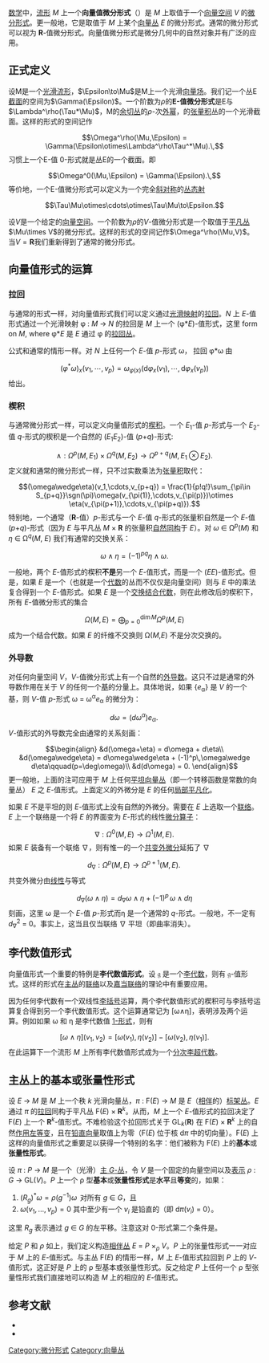 [[数学|数学]]中，[[流形|流形]] ''M'' 上一个'''向量值微分形式'''（{{lang|en|vector-valued differential form}}）是 ''M'' 上取值于一个[[向量空间|向量空间]] ''V'' 的[[微分形式|微分形式]]。更一般地，它是取值于 ''M'' 上某个[[向量丛|向量丛]] ''E'' 的微分形式。通常的微分形式可以视为 '''R'''-值微分形式。向量值微分形式是微分几何中的自然对象并有广泛的应用。

==正式定义==
设Μ是一个[[光滑流形|光滑流形]]，<math>\Epsilon\to\Mu</math>是Μ上一个光滑[[向量场|向量场]]。我们记一个丛Ε[[截面_(纤维丛)|截面]]的空间为<math>\Gamma(\Epsilon)</math>。一个阶数为''ρ''的'''Ε-值微分形式'''是Ε与<math>\Lambda^\rho(\Tau*\Mu)</math>，Μ的[[余切丛|余切丛]]的''ρ''-次[[外幂|外幂]]，的[[张量积|张量积]]丛的一个光滑截面。这样的形式的空间记作
:<math>\Omega^\rho(\Mu,\Epsilon) = \Gamma(\Epsilon\otimes\Lambda^\rho\Tau^*\Mu).\,</math>
习惯上一个E-值 0-形式就是丛E的一个截面。即
:<math>\Omega^0(\Mu,\Epsilon) = \Gamma(\Epsilon).\,</math>
等价地，一个E-值微分形式可以定义为一个完全[[斜对称|斜对称]]的[[向量丛态射|丛态射]]
:<math>\Tau\Mu\otimes\cdots\otimes\Tau\Mu\to\Epsilon.</math>

设''V''是一个给定的[[向量空间|向量空间]]。一个阶数为''ρ''的''V''-值微分形式是一个取值于[[平凡丛|平凡丛]]<math>\Mu\times V</math>的微分形式。这样的形式的空间记作<math>\Omega^\rho(\Mu,V)</math>。当<math>V=\mathbf{R}</math>我们重新得到了通常的微分形式。

==向量值形式的运算==
===拉回===
与通常的形式一样，对向量值形式我们可以定义通过[[光滑映射|光滑映射]]的[[拉回_(微分几何)|拉回]]。''N'' 上 ''E''-值形式通过一个光滑映射 φ : ''M'' → ''N'' 的拉回是 ''M'' 上一个 (φ*''E'')-值形式，这里 form on ''M'', where φ*''E'' 是 ''E'' 通过 φ 的[[拉回丛|拉回丛]]。

公式和通常的情形一样。对 ''N'' 上任何一个 ''E''-值 ''p''-形式 ω， 拉回 φ*ω 由
:<math> (\varphi^*\omega)_x(v_1,\cdots, v_p) = \omega_{\varphi(x)}(\mathrm d\varphi_x(v_1),\cdots,\mathrm d\varphi_x(v_p))</math>
给出。

===楔积===
与通常微分形式一样，可以定义向量值形式的[[楔积|楔积]]。一个 ''E''<sub>1</sub>-值 ''p''-形式与一个 ''E''<sub>2</sub>-值 ''q''-形式的楔积是一个自然的 (''E''<sub>1</sub>{{unicode|⊗}}''E''<sub>2</sub>)-值 (''p''+''q'')-形式:
:<math>\wedge : \Omega^p(M,E_1) \times \Omega^q(M,E_2) \to \Omega^{p+q}(M,E_1\otimes E_2).</math>
定义就和通常的微分形式一样，只不过实数乘法为[[张量积|张量积]]取代：
:<math>(\omega\wedge\eta)(v_1,\cdots,v_{p+q}) = \frac{1}{p!q!}\sum_{\pi\in S_{p+q}}\sgn(\pi)\omega(v_{\pi(1)},\cdots,v_{\pi(p)})\otimes \eta(v_{\pi(p+1)},\cdots,v_{\pi(p+q)}).</math>
特别地，一个通常（'''R'''-值）''p''-形式与一个 ''E''-值 ''q''-形式的张量积自然是一个 ''E''-值 (''p''+''q'')-形式（因为 ''E'' 与平凡丛 ''M'' × '''R''' 的张量积[[同构|自然同构]]于 ''E''）。对 ''ω'' ∈ Ω<sup>''p''</sup>(''M'') 和 ''η'' ∈ Ω<sup>''q''</sup>(''M'', ''E'') 我们有通常的交换关系：
:<math>\omega\wedge\eta = (-1)^{pq}\eta\wedge\omega.</math>

一般地，两个 ''E''-值形式的楔积'''不是'''另一个 ''E''-值形式，而是一个 (''E''{{unicode|⊗}}''E'')-值形式。但是，如果 ''E'' 是一个{{tsl|en|algebra bundle|代数丛}}（也就是一个[[域上的代数|代数]]的丛而不仅仅是向量空间）则与 ''E'' 中的乘法复合得到一个 ''E''-值形式。如果 ''E'' 是一个[[交换代数|交换]][[结合代数|结合代数]]，则在此修改后的楔积下，所有 ''E''-值微分形式的集合
:<math>\Omega(M,E) = \bigoplus_{p=0}^{\dim M}\Omega^p(M,E)</math>
成为一个{{tsl|en|supercommutative algebra|分次交换}}结合代数。如果 ''E'' 的纤维不交换则 Ω(''M'',''E'') 不是分次交换的。

===外导数===

对任何向量空间 ''V''，''V''-值微分形式上有一个自然的[[外导数|外导数]]。这只不过是通常的外导数作用在关于 ''V'' 的任何一个[[基_(线性代数)|基]]的分量上。具体地说，如果 {''e''<sub>α</sub>} 是 ''V'' 的一个基，则 ''V''-值 ''p''-形式 ω = ω<sup>α</sup>''e''<sub>α</sub> 的微分为：
:<math>d\omega = (d\omega^\alpha)e_\alpha.\,</math>
''V''-值形式的外导数完全由通常的关系刻画：
:<math>\begin{align}
&d(\omega+\eta) = d\omega + d\eta\\
&d(\omega\wedge\eta) = d\omega\wedge\eta + (-1)^p\,\omega\wedge d\eta\qquad(p=\deg\omega)\\
&d(d\omega) = 0.
\end{align}</math>
更一般地，上面的注可应用于 ''M'' 上任何[[平坦向量丛|平坦向量丛]]（即一个转移函数是常数的向量丛） ''E'' 之 ''E''-值形式。上面定义的外微分是 ''E'' 的任何[[局部平凡化|局部平凡化]]。

如果 ''E'' 不是平坦的则 ''E''-值形式上没有自然的外微分。需要在 ''E'' 上选取一个[[联络_(向量丛)|联络]]。''E'' 上一个联络是一个将 ''E'' 的界面变为 ''E''-形式的线性[[微分算子|微分算子]]：
:<math>\nabla : \Omega^0(M,E) \to \Omega^1(M,E).</math>
如果 ''E'' 装备有一个联络 ∇，则有惟一的一个[[共变外微分|共变外微分]]延拓了 ∇
:<math>d_\nabla: \Omega^p(M,E) \to \Omega^{p+1}(M,E).\,</math>
共变外微分由[[线性|线性]]与等式
:<math>d_\nabla(\omega\wedge\eta) = d_\nabla\omega\wedge\eta + (-1)^p\,\omega\wedge d\eta</math>
刻画，这里 ω 是一个 ''E''-值 ''p''-形式而η 是一个通常的 ''q''-形式。一般地，不一定有 ''d''<sub>∇</sub><sup>2</sup> = 0。事实上，这当且仅当联络 ∇ 平坦（即曲率消失）。

==李代数值形式==

向量值形式一个重要的特例是'''李代数值形式'''。设 <math>\mathfrak g</math> 是一个[[李代数|李代数]]，则有 <math>\mathfrak g</math>-值形式。这样的形式在[[主丛|主丛]]的[[联络_(主丛)|联络]]以及[[嘉当联络|嘉当联络]]的理论中有重要应用。

因为任何李代数有一个双线性[[李括号|李括号]]运算，两个李代数值形式的楔积可与李括号运算复合得到另一个李代数值形式。这个运算通常记为 [ω∧η]，表明涉及两个运算。例如如果  ω 和 η 是李代数值 [[1-形式|1-形式]]，则有

:<math>[\omega\wedge\eta](v_1,v_2) = [\omega(v_1),\eta(v_2)] - [\omega(v_2),\eta(v_1)].</math>
在此运算下一个流形 ''M'' 上所有李代数值形式成为一个[[分次李超代数|分次李超代数]]。

==主丛上的基本或张量性形式==

设 ''E'' → ''M'' 是 ''M'' 上一个秩 ''k'' 光滑向量丛，''π'' : F(''E'') → ''M'' 是 ''E''（[[伴随丛|相伴]]的）[[标架丛|标架丛]]。''E'' 通过 ''π'' 的[[拉回丛|拉回]]同构于平凡丛 F(''E'') × '''R'''<sup>''k''</sup>。从而，''M'' 上一个 ''E''-值形式的拉回决定了 F(''E'') 上一个 '''R'''<sup>''k''</sup>-值形式。不难检验这个拉回形式关于 GL<sub>''k''</sub>('''R''') 在 F(''E'') × '''R'''<sup>''k''</sup> 上的自然[[群作用|作用]][[等变|左等变]]，且在[[铅直丛|铅直向量]]取值上为零（F(''E'') 位于核 d''π'' 中的切向量）。F(''E'') 上这样的向量值形式之重要足以获得一个特别的名字：他们被称为 F(''E'') 上的'''基本'''或'''张量性形式'''。

设 ''π'' : ''P'' → ''M'' 是一个（光滑）[[主丛|主 ''G''-丛]]，令 ''V'' 是一个固定的向量空间以及[[群表示|表示]] ''ρ'' : ''G'' → GL(''V'')。''P'' 上一个 ρ 型'''基本'''或'''张量性形式'''是'''水平'''且'''等变'''的，如果：
#<math>(R_g)^*\omega = \rho(g^{-1})\omega\,</math> 对所有 ''g'' ∈ ''G''，且
#<math>\omega(v_1, \ldots, v_p) = 0</math> 其中至少有一个 ''v''<sub>''i''</sub> 是铅直的（即 d''π''(''v''<sub>''i''</sub>) = 0）。
这里 ''R''<sub>''g''</sub> 表示通过 ''g'' ∈ ''G'' 的左平移。注意这对 0-形式第二个条件是{{tsl|en|vacuously true|空虚的真}}。

给定 ''P'' 和 ''ρ'' 如上，我们定义构造[[相伴丛|相伴丛]] ''E'' = ''P'' ×<sub>''ρ''</sub> ''V''。''P'' 上的张量性形式一一对应于 ''M'' 上的 ''E''-值形式。与主丛 F(''E'') 的情形一样，''M'' 上 ''E''-值形式拉回到 ''P'' 上的 ''V''-值形式，这正好是 ''P'' 上的 ρ 型基本或张量性形式。反之给定 ''P'' 上任何一个 ρ 型张量性形式我们直接地可以构造 ''M'' 上的相应的 ''E''-值形式。

==参考文献==
*{{citation|first1=Shoshichi|last1=Kobayashi|first2=Katsumi|last2=Nomizu|title=Foundations of differential geometry, Vol. I|publisher=Wiley Interscience|year=1963|id=ISBN 0470496487}}
*{{citation|first1=Shoshichi|last1=Kobayashi|first2=Katsumi|last2=Nomizu|title=Foundations of differential geometry, Vol. II|publisher=Wiley Interscience|year=1969|id=ISBN 0470496487}}

[[Category:微分形式|Category:微分形式]]
[[Category:向量丛|Category:向量丛]]
